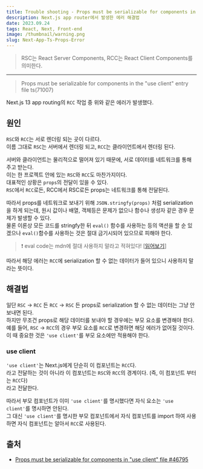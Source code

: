 ```yaml
---
title: Trouble shooting - Props must be serializable for components in the "use client" entry file .ts(71007)
description: Next.js app router에서 발생한 에러 해결법
date: 2023.09.24
tags: React, Next, Front-end
image: /thumbnail/warning.png
slug: Next-App-Ts-Props-Error
---
```


> RSC는 React Server Components, RCC는 React Client Components를 의미한다.

---

> Props must be serializable for components in the "use client" entry file ts(71007)

Next.js 13 app routing의 `RCC` 작업 중 위와 같은 에러가 발생했다.

## 원인

`RSC`와 `RCC`는 서로 렌더링 되는 곳이 다르다.  
이름 그대로 `RSC`는 서버에서 렌더링 되고, `RCC`는 클라이언트에서 렌더링 된다.

서버와 클라이언트는 물리적으로 떨어져 있기 때문에, 서로 데이터를 네트워크를 통해 주고 받는다.  
이는 한 프로젝트 안에 있는 `RSC`와 `RCC`도 마찬가지이다.  
대표적인 상황은 `props`의 전달이 있을 수 있다.  
`RSC`에서 `RCC`로든, RCC에서 RSC로든 props는 네트워크를 통해 전달된다.

따라서 props를 네트워크로 보내기 위해 `JSON.stringfy(props)` 처럼 serialization을 하게 되는데, 원시 값이나 배열, 객체등은 문제가 없으나 함수나 생성자 같은 경우 문제가 발생할 수 있다.  
물론 이론상 모든 코드를 stringfy한 뒤 `eval()` 함수를 사용하는 등의 액션을 할 순 있겠으나 `eval()`함수를 사용하는 것은 절대 금기시되어 있으므로 피해야 한다.

> ❗ eval code는 mdn에 절대 사용하지 말라고 적혀있다! [[읽어보기](https://developer.mozilla.org/en-US/docs/Web/JavaScript/Reference/Global_Objects/eval)]

따라서 해당 에러는 `RCC`에 serialization 할 수 없는 데이터가 들어 있으니 사용하지 말라는 뜻이다.

## 해결법

일단 `RSC` -> `RCC` 든 `RCC` -> `RSC` 든 props로 serialization 할 수 없는 데이터는 그냥 안보내면 된다.  
하지만 무조건 props로 해당 데이터를 보내야 할 경우에는 부모 요소를 변경해야 한다.  
예를 들어, `RSC` -> `RCC`의 경우 부모 요소를 `RCC`로 변경하면 해당 에러가 없어질 것이다.  
이 때 중요한 것은 `'use client'`를 부모 요소에만 적용해야 한다.

### use client

`'use client'`는 Next.js에게 단순히 이 컴포넌트는 `RCC`다.  
라고 전달하는 것이 아니라 이 컴포넌트는 `RSC`와 `RCC`의 경계이다. (즉, 이 컴포넌트 부터는 `RCC`다)  
라고 전달한다.

따라서 부모 컴포넌트가 이미 `'use client'`를 명시했다면 자식 요소는 `'use client'`를 명시하면 안된다.  
그 대신 `'use client'`를 명시한 부모 컴포넌트에서 자식 컴포넌트를 import 하여 사용하면 자식 컴포넌트는 알아서 `RCC`로 사용된다.

## 출처

- [Props must be serializable for components in "use client" file #46795](https://github.com/vercel/next.js/discussions/46795)
